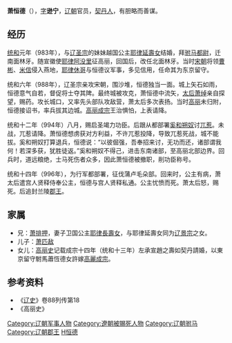 '''萧恒德'''（{{bd|10世纪|？|996年||catIdx=X}}），[[表字|字]]'''逊宁'''，[[辽朝|辽朝]]官员，[[契丹人|契丹人]]，有胆略而善谋。

== 经历 ==
[[统和|统和]]元年（983年），与[[辽圣宗|辽圣宗]]的妹妹越国公主[[耶律延壽女|耶律延壽女]]结婚，拜[[驸马都尉|驸马都尉]]，迁南面林牙。随宣徽使[[耶律阿没里|耶律阿没里]]征高丽，回国后，改任北面林牙。当时[[宋朝|宋朝]]将领[[曹彬|曹彬]]、[[米信|米信]]侵入燕地，[[耶律休哥|耶律休哥]]与恒德议军事，多见信用，任命其为东京留守。

统和六年（988年），辽圣宗亲攻宋朝，围沙堆，恒德独当一面。城上矢石如雨，恒德意气自若，督促将士夺其陴。最终城被攻克，萧恒德中流矢，[[萧绰|太后萧绰]]亲自探望，赐药。攻长城口，又率先头部队攻敌营，萧太后多次表扬。当时[[高丽|高丽]]未归附，恒德接诏书，率兵拔其边城。[[高丽成宗|高丽成宗]]王治惧怕，上表请降。

统和十二年（994年）八月，赐启圣竭力功臣。后跟从都部署[[奚和朔奴|奚和朔奴]]讨[[兀惹|兀惹]]。未战，兀惹请降。萧恒德想虏获对方利益，不许兀惹投降，导致兀惹死战，城不能拔。奚和朔奴打算退兵，恒德说：“以彼倔强，吾奉招来讨，无功而还，诸部谓我何！若深多获，犹胜徒返。”奚和朔奴不得己，进击东南诸部，至高丽北部边界。回兵时，道远粮绝，士马死伤者众多，因此萧恒德被撤职，削功臣称号。

统和十四年（996年），为行军都部署，征伐蒲卢毛朵部。回来时，公主有病，萧太后遣宫人贤释侍奉公主，恒德与宫人贤释私通。公主忧愤而死。萧太后怒，赐死。后追封兰陵[[郡王|郡王]]。

== 家属 ==
* 兄：[[萧排押|萧排押]]，妻子卫国公主[[耶律長壽女|耶律長壽女]]，与耶律延壽女同为[[辽景宗|辽景宗]]之女。
* 儿子：[[萧匹敌|萧匹敌]]
* 女儿：[[高丽史|高丽史]]记载成宗十四年（统和十三年）左承宣趙之壽如契丹請婚，以東京留守駙馬蕭恆德女許嫁[[高麗成宗|高麗成宗]]。

== 参考资料 ==
* 《[[辽史|辽史]]》卷88列传第18 
* 《高丽史》

{{DEFAULTSORT:X}}
[[Category:辽朝军事人物|Category:辽朝军事人物]]
[[Category:遼朝被賜死人物|Category:遼朝被賜死人物]]
[[Category:辽朝驸马|Category:辽朝驸马]]
[[Category:辽朝郡王|Category:辽朝郡王]]
[[Category:契丹萧氏|H恒德]]